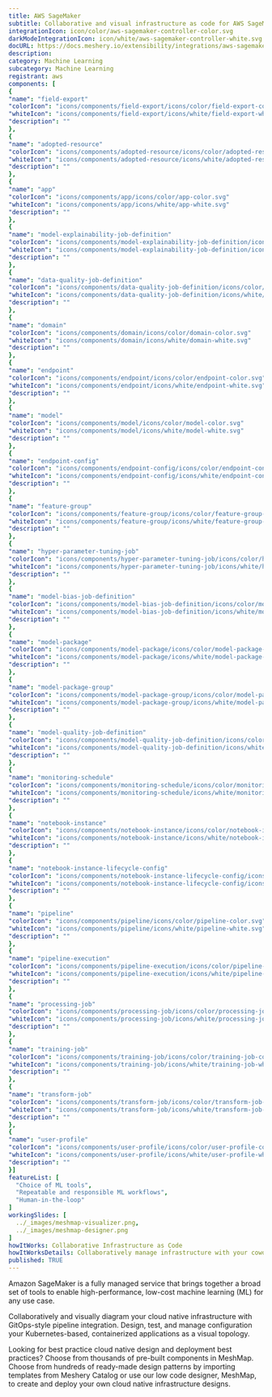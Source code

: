 ```yaml
---
title: AWS SageMaker
subtitle: Collaborative and visual infrastructure as code for AWS SageMaker
integrationIcon: icon/color/aws-sagemaker-controller-color.svg
darkModeIntegrationIcon: icon/white/aws-sagemaker-controller-white.svg
docURL: https://docs.meshery.io/extensibility/integrations/aws-sagemaker-controller
description: 
category: Machine Learning
subcategory: Machine Learning
registrant: aws
components: [
{
"name": "field-export"
"colorIcon": "icons/components/field-export/icons/color/field-export-color.svg"
"whiteIcon": "icons/components/field-export/icons/white/field-export-white.svg"
"description": ""
},
{
"name": "adopted-resource"
"colorIcon": "icons/components/adopted-resource/icons/color/adopted-resource-color.svg"
"whiteIcon": "icons/components/adopted-resource/icons/white/adopted-resource-white.svg"
"description": ""
},
{
"name": "app"
"colorIcon": "icons/components/app/icons/color/app-color.svg"
"whiteIcon": "icons/components/app/icons/white/app-white.svg"
"description": ""
},
{
"name": "model-explainability-job-definition"
"colorIcon": "icons/components/model-explainability-job-definition/icons/color/model-explainability-job-definition-color.svg"
"whiteIcon": "icons/components/model-explainability-job-definition/icons/white/model-explainability-job-definition-white.svg"
"description": ""
},
{
"name": "data-quality-job-definition"
"colorIcon": "icons/components/data-quality-job-definition/icons/color/data-quality-job-definition-color.svg"
"whiteIcon": "icons/components/data-quality-job-definition/icons/white/data-quality-job-definition-white.svg"
"description": ""
},
{
"name": "domain"
"colorIcon": "icons/components/domain/icons/color/domain-color.svg"
"whiteIcon": "icons/components/domain/icons/white/domain-white.svg"
"description": ""
},
{
"name": "endpoint"
"colorIcon": "icons/components/endpoint/icons/color/endpoint-color.svg"
"whiteIcon": "icons/components/endpoint/icons/white/endpoint-white.svg"
"description": ""
},
{
"name": "model"
"colorIcon": "icons/components/model/icons/color/model-color.svg"
"whiteIcon": "icons/components/model/icons/white/model-white.svg"
"description": ""
},
{
"name": "endpoint-config"
"colorIcon": "icons/components/endpoint-config/icons/color/endpoint-config-color.svg"
"whiteIcon": "icons/components/endpoint-config/icons/white/endpoint-config-white.svg"
"description": ""
},
{
"name": "feature-group"
"colorIcon": "icons/components/feature-group/icons/color/feature-group-color.svg"
"whiteIcon": "icons/components/feature-group/icons/white/feature-group-white.svg"
"description": ""
},
{
"name": "hyper-parameter-tuning-job"
"colorIcon": "icons/components/hyper-parameter-tuning-job/icons/color/hyper-parameter-tuning-job-color.svg"
"whiteIcon": "icons/components/hyper-parameter-tuning-job/icons/white/hyper-parameter-tuning-job-white.svg"
"description": ""
},
{
"name": "model-bias-job-definition"
"colorIcon": "icons/components/model-bias-job-definition/icons/color/model-bias-job-definition-color.svg"
"whiteIcon": "icons/components/model-bias-job-definition/icons/white/model-bias-job-definition-white.svg"
"description": ""
},
{
"name": "model-package"
"colorIcon": "icons/components/model-package/icons/color/model-package-color.svg"
"whiteIcon": "icons/components/model-package/icons/white/model-package-white.svg"
"description": ""
},
{
"name": "model-package-group"
"colorIcon": "icons/components/model-package-group/icons/color/model-package-group-color.svg"
"whiteIcon": "icons/components/model-package-group/icons/white/model-package-group-white.svg"
"description": ""
},
{
"name": "model-quality-job-definition"
"colorIcon": "icons/components/model-quality-job-definition/icons/color/model-quality-job-definition-color.svg"
"whiteIcon": "icons/components/model-quality-job-definition/icons/white/model-quality-job-definition-white.svg"
"description": ""
},
{
"name": "monitoring-schedule"
"colorIcon": "icons/components/monitoring-schedule/icons/color/monitoring-schedule-color.svg"
"whiteIcon": "icons/components/monitoring-schedule/icons/white/monitoring-schedule-white.svg"
"description": ""
},
{
"name": "notebook-instance"
"colorIcon": "icons/components/notebook-instance/icons/color/notebook-instance-color.svg"
"whiteIcon": "icons/components/notebook-instance/icons/white/notebook-instance-white.svg"
"description": ""
},
{
"name": "notebook-instance-lifecycle-config"
"colorIcon": "icons/components/notebook-instance-lifecycle-config/icons/color/notebook-instance-lifecycle-config-color.svg"
"whiteIcon": "icons/components/notebook-instance-lifecycle-config/icons/white/notebook-instance-lifecycle-config-white.svg"
"description": ""
},
{
"name": "pipeline"
"colorIcon": "icons/components/pipeline/icons/color/pipeline-color.svg"
"whiteIcon": "icons/components/pipeline/icons/white/pipeline-white.svg"
"description": ""
},
{
"name": "pipeline-execution"
"colorIcon": "icons/components/pipeline-execution/icons/color/pipeline-execution-color.svg"
"whiteIcon": "icons/components/pipeline-execution/icons/white/pipeline-execution-white.svg"
"description": ""
},
{
"name": "processing-job"
"colorIcon": "icons/components/processing-job/icons/color/processing-job-color.svg"
"whiteIcon": "icons/components/processing-job/icons/white/processing-job-white.svg"
"description": ""
},
{
"name": "training-job"
"colorIcon": "icons/components/training-job/icons/color/training-job-color.svg"
"whiteIcon": "icons/components/training-job/icons/white/training-job-white.svg"
"description": ""
},
{
"name": "transform-job"
"colorIcon": "icons/components/transform-job/icons/color/transform-job-color.svg"
"whiteIcon": "icons/components/transform-job/icons/white/transform-job-white.svg"
"description": ""
},
{
"name": "user-profile"
"colorIcon": "icons/components/user-profile/icons/color/user-profile-color.svg"
"whiteIcon": "icons/components/user-profile/icons/white/user-profile-white.svg"
"description": ""
}]
featureList: [
  "Choice of ML tools",
  "Repeatable and responsible ML workflows",
  "Human-in-the-loop"
]
workingSlides: [
  ../_images/meshmap-visualizer.png,
  ../_images/meshmap-designer.png
]
howItWorks: Collaborative Infrastructure as Code
howItWorksDetails: Collaboratively manage infrastructure with your coworkers synchronously sharing the same designs.
published: TRUE
---
```

<p>
Amazon SageMaker is a fully managed service that brings together a broad set of tools to enable high-performance, low-cost machine learning (ML) for any use case.
</p>
<p>
    Collaboratively and visually diagram your cloud native infrastructure with GitOps-style pipeline integration. Design, test, and manage configuration your Kubernetes-based, containerized applications as a visual topology.
</p>
<p>
    Looking for best practice cloud native design and deployment best practices? Choose from thousands of pre-built components in MeshMap. Choose from hundreds of ready-made design patterns by importing templates from Meshery Catalog or use our low code designer, MeshMap, to create and deploy your own cloud native infrastructure designs.
</p>
